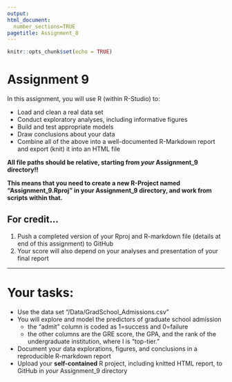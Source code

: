 ```yaml
---
output: 
html_document:
  number_sections=TRUE
pagetitle: Assignment_8
---
```



```r
knitr::opts_chunk$set(echo = TRUE)
```

# **Assignment 9**

In this assignment, you will use R (within R-Studio) to:
  
+ Load and clean a real data set
+ Conduct exploratory analyses, including informative figures
+ Build and test appropriate models
+ Draw conclusions about your data
+ Combine all of the above into a well-documented R-Markdown report and export (knit) it into an HTML file

**All file paths should be relative, starting from *your* Assignment_9 directory!!**

**This means that you need to create a new R-Project named "Assignment_9.Rproj" in your Assignment_9 directory, and work from scripts within that.**


## **For credit...**

1.  Push a completed version of your Rproj and R-markdown file (details at end of this assignment) to GitHub
2.  Your score will also depend on your analyses and presentation of your final report

____________

# Your tasks:

+ Use the data set "/Data/GradSchool_Admissions.csv"
+ You will explore and model the predictors of graduate school admission
  - the "admit" column is coded as 1=success and 0=failure
  - the other columns are the GRE score, the GPA, and the rank of the undergraduate institution, where I is "top-tier."
+ Document your data explorations, figures, and conclusions in a reproducible R-markdown report
+ Upload your **self-contained** R project, including knitted HTML report, to GitHub in *your* Assignment_9 directory

